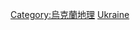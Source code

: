 {{Commonscat|Cities and villages in Ukraine}}

[[Category:烏克蘭地理|Category:烏克蘭地理]]
[[Category:歐洲各國聚居地|Ukraine]]